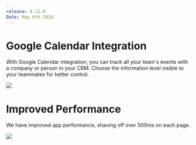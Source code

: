 ```yaml
---
release: 0.11.0
Date: May 6th 2024
---
```


# Google Calendar Integration

With Google Calendar integration, you can track all your team's events with a company or person in your CRM. Choose the information level visible to your teammates for better control.

![](/images/releases/0.11/0.11-calendar.png)

# Improved Performance

We have improved app performance, shaving off over 500ms on each page.

![](/images/releases/0.11/0.11-speed.png)